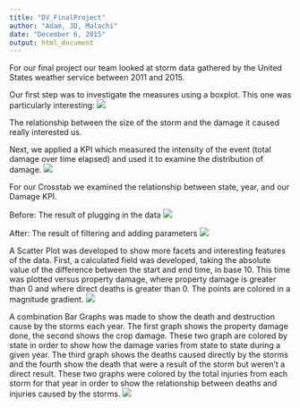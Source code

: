 ```yaml
---
title: "DV_FinalProject"
author: "Adam, JD, Malachi"
date: "December 6, 2015"
output: html_document
---
```


For our final project our team looked at storm data gathered by the United States weather service between 2011 and 2015.

Our first step was to investigate the measures using a boxplot. This one was particularly interesting:
![](./BoxPlot.jpg)

The relationship between the size of the storm and the damage it caused really interested us. 

Next, we applied a KPI which measured the intensity of the event (total damage over time elapsed) and used it to examine the distribution of damage. 
![](./Histogram.jpg)

For our Crosstab we examined the relationship between state, year, and our Damage KPI.

Before: The result of plugging in the data
![](./CrossTabBefore.jpg)

After: The result of filtering and adding parameters
![](./CrossTabAfter.jpg)

A Scatter Plot was developed to show more facets and interesting features of the data. First, a calculated field was developed, taking the absolute value of the difference between the start and end time, in base 10. This time was plotted versus property damage, where property damage is greater than 0 and where direct deaths is greater than 0. The points are colored in a magnitude gradient.
![](./ScatterPlot.jpg)

A combination Bar Graphs was made to show the death and destruction cause by the storms each year. The first graph shows the property damage done, the second shows the crop damage. These two graph are colored by state in order to show how the damage varies from state to state during a given year. The third graph shows the deaths caused directly by the storms and the fourth show the death that were a result of the storm but weren't a direct result. These two graphs were colored by the total injuries from each storm for that year in order to show the relationship between deaths and injuries caused by the storms.
![](./Bargraph.png)